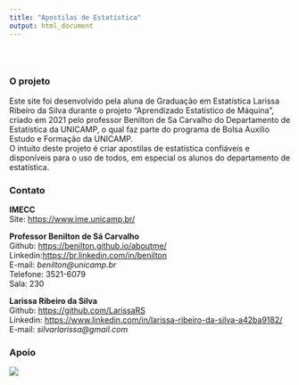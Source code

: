 ```yaml
---
title: "Apostilas de Estatística"
output: html_document
---
```


<style type="text/css">
.title {
  display: none;
}

#getting-started img {
  margin-right: 10px;
}

</style>

<div class="row" style="padding-top: 30px;">
<div class="col-sm-6">

### O projeto

   Este site foi desenvolvido pela aluna de Graduação em Estatística Larissa Ribeiro da Silva durante o projeto "Aprendizado Estatístico de Máquina", criado em 2021 pelo professor Benilton de Sa Carvalho do Departamento de Estatística da UNICAMP, o qual faz parte do programa de Bolsa Auxilio Estudo e Formação da UNICAMP.    
   O intuito deste projeto é criar apostilas de estatística confiáveis e disponíveis para o uso de todos, em especial os alunos do departamento de estatística. 

### Contato

**IMECC**  
Site: [https://www.ime.unicamp.br/](https://www.ime.unicamp.br/)

**Professor Benilton de Sá Carvalho**  
Github: [https://benilton.github.io/aboutme/](https://benilton.github.io/aboutme/)  
Linkedin:[https://br.linkedin.com/in/benilton](https://br.linkedin.com/in/benilton)  
E-mail: *benilton@unicamp.br*    
Telefone: 3521-6079  
Sala: 230 

**Larissa Ribeiro da Silva**  
Github: [https://github.com/LarissaRS](https://github.com/LarissaRS)  
Linkedin: [https://www.linkedin.com/in/larissa-ribeiro-da-silva-a42ba9182/](https://www.linkedin.com/in/larissa-ribeiro-da-silva-a42ba9182/)  
E-mail: *silvarlarissa@gmail.com*  

### Apoio
![](images/logos.png) 
